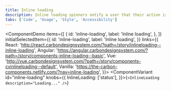 ```yaml
---
title: Inline loading
description: Inline loading spinners notify a user that their action is being processed.
tabs: ['Code', 'Usage', 'Style', 'Accessibility']
---
```


<ComponentDemo
  items={[
    {
      id: 'inline-loading',
      label: 'Inline loading',
    },
  ]}
  initialSelectedItem={{
    id: 'inline-loading',
    label: 'Inline loading',
  }}
  links={{
    React:
      'http://react.carbondesignsystem.com/?path=/story/inlineloading--inline-loading',
    Angular:
      'https://angular.carbondesignsystem.com/?path=/story/components-inline-loading--basic',
    Vue:
      'http://vue.carbondesignsystem.com/?path=/story/components-cvinlineloading--default',
    Vanilla: 'https://the-carbon-components.netlify.com/?nav=inline-loading',
  }}>
  <ComponentVariant
    id="inline-loading"
    knobs={{
      InlineLoading: ['status'],
    }}>{`
    <InlineLoading description="Loading..." />
  `}</ComponentVariant>
</ComponentDemo>
